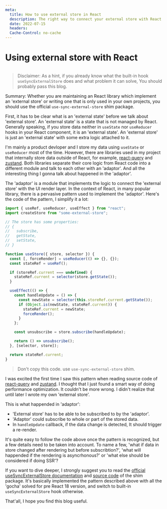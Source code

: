 ```yaml
---
meta:
  title: How to use external store in React
  description: The right way to connect your external store with React.
  date: 2022-07-15
  headers:
  Cache-Control: no-cache
---
```



# Using external store with React

<Image
  small="/assets/how-to-use-external-store-in-react/title-background-small-640.jpeg"
  large="/assets/how-to-use-external-store-in-react/title-background-large-1920.jpeg"
  blurhash="LBJt*grorW%g_MI]-VRi~XxUkWtl"
  width={1920}
  height={992}
/>

> Disclaimer: As a hint, if you already know what the built-in hook `useSyncExternalStore` does and what problem it can solve, You should probably pass this blog.

Summary: Whether you are maintaining an React library which implement an 'external store'
or writing one that is only used in your own projects, you should use the
official `use-sync-external-store` shim package.

First, it has to be clear what is an 'external state' before we talk about 'external store'. An 'external state' is a state that is not managed by React.
Generally speaking, if you store data neither in `useState` nor `useReducer` hooks in your React component, it is an 'external state'. An 'external store'
is just an 'external state' with some extra logic attached to it.

I'm mainly a product devloper and I store my data using `useState` or `useReducer` most of the time. However, there are libraries used in my project that internally store data outside of React,
for example, [react-query](https://tanstack.com/query/v4) and [zustand](https://github.com/pmndrs/zustand). Both libraries separate their core logic from React code into a different module and talk to each other with an 'adaptor'.
And all the interesting thing I gonna talk about happened in the 'adaptor'.

The 'adaptor' is a module that implements the logic to connect the 'external store' with the UI render layer. In the context of React, in many popular library, there is a pervasive pattern used to implement the 'adaptor'.
Here's the code of the pattern, I simplify it a lot:

```javascript
import { useRef, useReducer, useEffect } from "react";
import createStore from "some-external-store";

// The store has some properties:
// {
//   subscribe,
//   getState,
//   setState,
// }

function useStore({ store, selector }) {
  const [, forceRender] = useReducer(() => {}, {});
  const stateRef = useRef();

  if (storeRef.current === undefined) {
    stateRef.current = selector(store.getState());
  }

  useEffect(() => {
    const handleUpdate = () => {
      const newState = selector(this.storeRef.current.getState());
      if (Object.is(newState, stateRef.current)) {
        stateRef.current = newState;
        forceRender();
      }
    };

    const unsubscribe = store.subscribe(handleUpdate);

    return () => unsubscribe();
  }, [selector, store]);

  return stateRef.current;
}
```

> Don't copy this code. use `use-sync-external-store` shim.

I was excited the first time I saw this pattern when reading source code of [react-query](https://tanstack.com/query/v4) and [zustand](https://github.com/pmndrs/zustand). I thought that I just found a smart way of doing
performance optimization. It couldn't be more wrong. I didn't realize that until later I wrote my own 'external store'.

This is what happended in 'adaptor':

- 'External store' has to be able to be subscribed to by the 'adaptor'.
- 'Adaptor' could subscribe to whole or part of the stored data.
- In `handleUpdate` callback, if the data change is detected, It should trigger a re-render.

It's quite easy to follow the code above once the pattern is recognized,
but a few details need to be taken into account. To name a few,
'what if data in store changed after rendering but before subscribtion?', 'what will happended if the rendering is asyncrhonous?' or 'what else should be considered if doing SSR'?

If you want to dive deeper, I strongly suggest you to read the [official useSyncExternalStore documentation](https://reactjs.org/docs/hooks-reference.html#usesyncexternalstore)
and [source code](https://github.com/facebook/react/blob/2c7dea73659da283fa433f5fd657a5a29797fd67/packages/use-sync-external-store/src/useSyncExternalStoreShim.js) of the shim package.
It's basically implemented the pattern described above with all the 'gocha' solved for pre React 18 version, and switch to built-in `useSyncExternalStore` hook otherwise.

That'all, I hope you find this blog useful.
